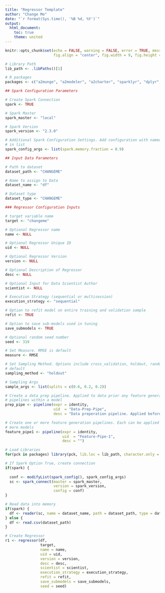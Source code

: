 ```yaml
---
title: "Regressor Template"
author: "Change Me"
date: "`r format(Sys.time(), '%B %d, %Y')`"
output: 
  html_document:
    toc: true
    theme: united
---
```


```r
knitr::opts_chunk$set(echo = FALSE, warning = FALSE, error = TRUE, message = FALSE,
                      fig.align = "center", fig.width = 9, fig.height = 5)
```


```r

# Library Path
lib_path <- .libPaths()[1]

# R packages
packages <- c("a2munge", "a2modeler", "a2charter", "sparklyr", "dplyr", "purrr", "ggplot2")


```


```r

## Spark Configuration Parameters

# Create Spark Connection
spark <- TRUE

# Spark Master
spark_master <- "local"

# Spark Version
spark_version <- "2.3.0"

# Additional Spark Configuration Settings. Add configuration with named element
# in list
spark_config_args <- list(spark.memory.fraction = 0.9)

```


```r

## Input Data Parameters

# Path to dataset
dataset_path <- "CHANGEME"

# Name to assign to Data
dataset_name <- "df"

# Dataset type
dataset_type <- "CHANGEME"

```


```r

### Regressor Configuration Inputs 

# target variable name
target <- "changeme"

# Optional Regressor name
name <- NULL

# Optional Regressor Unique ID
uid <- NULL

# Optional Regressor Version 
version <- NULL

# Optional Description of Regressor
desc <- NULL

# Optional Input for Data Scientist Author
scientist <- NULL

# Execution Strategy (sequential or multisession)
execution_strategy <- "sequential"

# Option to refit model on entire training and validation sample
refit <- TRUE

# Option to save sub-models used in tuning
save_submodels <- TRUE

# Optional random seed number
seed <- 319

```


```r

# Set Measure. RMSE is default
measure <- RMSE

```


```r

# Set Sampling Method. Options include cross_validation, holdout, random or
# default
sampling_method <- "holdout"

# Sampling Args
sample_args <- list(splits = c(0.6, 0.2, 0.2))

```


```r

# Create a data prep pipeline. Applied to data prior any feature generation
# pipelines within a model
prep_pipe <- pipeline(expr = identity,
                      uid  = "Data-Prep-Pipe",
                      desc = "Data preperation pipeline. Applied before any modeling or feature generation is applied")

```


```r

# Create one or more feature generation pipelines. Each can be applied in one or
# more models
feature_pipe1 <- pipeline(expr = identity,
                          uid  = "Feature-Pipe-1",
                          desc = "")

```



```r

# Load Libraries
for(pck in packages) library(pck, lib.loc = lib_path, character.only = TRUE)

```


```r

# If Spark Option True, create connection
if(spark) {
  
  conf <- modifyList(spark_config(), spark_config_args)
  sc <- spark_connect(master = spark_master,
                      version = spark_version,
                      config = conf)
}
```


```r

# Read data into memory
if(spark) {
  df <- reader(sc, name = dataset_name, path = dataset_path, type = dataset_type)
} else {
  df <- read.csv(dataset_path)
}

```


```r

# Create Regressor
r1 <- regressor(df,
                target,
                name = name,
                uid = uid,
                version = version,
                desc = desc,
                scientist = scientist,
                execution_strategy = execution_strategy,
                refit = refit,
                save_submodels = save_submodels,
                seed = seed)
```

